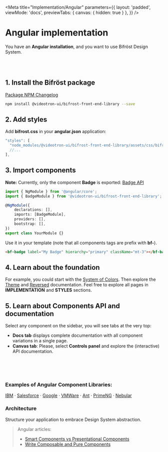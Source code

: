 
<Meta
    title="Implementation/Angular"
    parameters={{
        layout: 'padded',
        viewMode: 'docs',
        previewTabs: { canvas: { hidden: true } },
    }}
/>

# Angular implementation

You have an **Angular installation**, and you want to use Bifröst Design System.

<br />
<br />

## 1. Install the Bifröst package

[Package NPM Changelog](https://bifrost-front-end-library-vui.vercel.app/?path=/docs/changelog--page)

```bash
npm install @videotron-ui/bifrost-front-end-library --save
```

## 2. Add styles

Add **bifrost.css** in your **angular.json** application:

```ts
"styles": [
  "node_modules/@videotron-ui/bifrost-front-end-library/assets/css/bifrost.css",
  //...
],
```

## 3. Import components

**Note:** Currently, only the component **Badge** is exported:
[Badge API](https://bifrost-front-end-library-vui.vercel.app/?path=/story/components-badge--angular)

```ts
import { NgModule } from '@angular/core';
import { BadgeModule } from '@videotron-ui/bifrost-front-end-library';

@NgModule({
    declarations: [],
    imports: [BadgeModule],
    providers: [],
    bootstrap: [],
})
export class YourModule {}
```

Use it in your template (note that all components tags are prefix with **bf-**).

```html
<bf-badge label="My Badge" hierarchy="primary" className="mt-3"></bf-badge>
```

## 4. Learn about the foundation

For example, you could start with the [System of Colors](https://bifrost-front-end-library-vui.vercel.app/?path=/docs/styles-colors--page). Then explore the [Theme](https://bifrost-front-end-library-vui.vercel.app/?path=/docs/implementation-theme--page) and [Reversed](https://bifrost-front-end-library-vui.vercel.app/?path=/docs/implementation-reversed-highlight--page) documentation.
Feel free to explore all pages in **IMPLEMENTATION** and **STYLES** sections.

## 5. Learn about Components API and documentation

Select any component on the sidebar, you will see tabs at the very top:

-   **Docs tab** displays complete documentation with all component variations in a single page.
-   **Canvas tab**: Please, select **Controls panel** and explore the (interactive) API documentation.

<br />
<br />
<br />

### Examples of Angular Component Libraries:

[IBM](https://angular.carbondesignsystem.com/?path=/story/components-skeleton--skeleton-placeholder)
· [Salesforce](http://ng-lightning.github.io/ng-lightning/#/get-started)
· [Google](https://material.angular.io/)
· [VMWare](https://clarity.design/documentation/get-started)
· [Ant](https://ng.ant.design/docs/introduce/en)
· [PrimeNG](https://www.primefaces.org/primeng/)
· [Nebular](https://akveo.github.io/nebular/)

### Architecture

Structure your application to embrace Design System abstraction.

> Angular articles:
>
> -   [Smart Components vs Presentational Components](https://blog.angular-university.io/angular-2-smart-components-vs-presentation-components-whats-the-difference-when-to-use-each-and-why/)
> -   [Write Composable and Pure Components](https://medium.com/@jtomaszewski/how-to-write-good-composable-and-pure-components-in-angular-2-1756945c0f5b)
